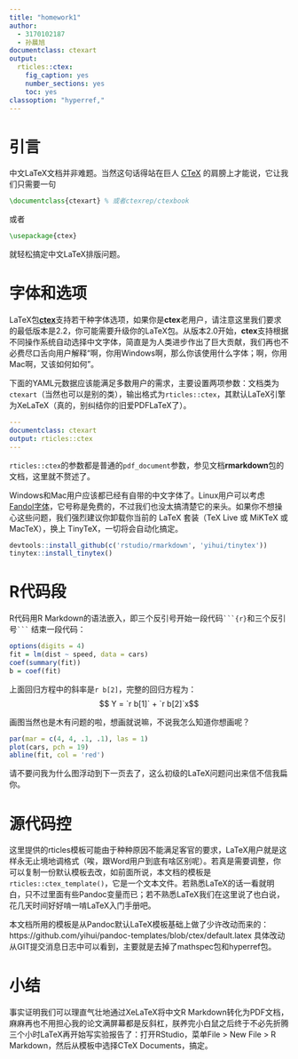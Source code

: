 ```yaml
---
title: "homework1"
author:
  - 3170102187
  - 孙晨旭
documentclass: ctexart
output:
  rticles::ctex:
    fig_caption: yes
    number_sections: yes
    toc: yes
classoption: "hyperref,"
---
```


# 引言

中文LaTeX文档并非难题。当然这句话得站在巨人 [CTeX](http://ctex.org) 的肩膀上才能说，它让我们只需要一句

```latex
\documentclass{ctexart} % 或者ctexrep/ctexbook
```

或者

```latex
\usepackage{ctex}
```

就轻松搞定中文LaTeX排版问题。

# 字体和选项

LaTeX包[**ctex**](http://ctan.org/pkg/ctex)支持若干种字体选项，如果你是**ctex**老用户，请注意这里我们要求的最低版本是2.2，你可能需要升级你的LaTeX包。从版本2.0开始，**ctex**支持根据不同操作系统自动选择中文字体，简直是为人类进步作出了巨大贡献，我们再也不必费尽口舌向用户解释“啊，你用Windows啊，那么你该使用什么字体；啊，你用Mac啊，又该如何如何”。

下面的YAML元数据应该能满足多数用户的需求，主要设置两项参数：文档类为`ctexart`（当然也可以是别的类），输出格式为`rticles::ctex`，其默认LaTeX引擎为XeLaTeX（真的，别纠结你的旧爱PDFLaTeX了）。

```yaml
---
documentclass: ctexart
output: rticles::ctex
---
```

`rticles::ctex`的参数都是普通的`pdf_document`参数，参见文档**rmarkdown**包的文档，这里就不赘述了。

Windows和Mac用户应该都已经有自带的中文字体了。Linux用户可以考虑 [Fandol字体](http://ctan.org/pkg/fandol)，它号称是免费的，不过我们也没太搞清楚它的来头。如果你不想操心这些问题，我们强烈建议你卸载你当前的 LaTeX 套装（TeX Live 或 MiKTeX 或 MacTeX），换上 TinyTeX，一切将会自动化搞定。

```r
devtools::install_github(c('rstudio/rmarkdown', 'yihui/tinytex'))
tinytex::install_tinytex()
```

# R代码段

R代码用R Markdown的语法嵌入，即三个反引号开始一段代码```` ```{r} ````和三个反引号```` ``` ```` 结束一段代码：

```r
options(digits = 4)
fit = lm(dist ~ speed, data = cars)
coef(summary(fit))
b = coef(fit)
```

上面回归方程中的斜率是`r b[2]`，完整的回归方程为：$$ Y = `r b[1]` + `r b[2]`x$$

画图当然也是木有问题的啦，想画就说嘛，不说我怎么知道你想画呢？

```r
par(mar = c(4, 4, .1, .1), las = 1)
plot(cars, pch = 19)
abline(fit, col = 'red')
```

请不要问我为什么图浮动到下一页去了，这么初级的LaTeX问题问出来信不信我扁你。

# 源代码控

这里提供的rticles模板可能由于种种原因不能满足客官的要求，LaTeX用户就是这样永无止境地调格式（唉，跟Word用户到底有啥区别呢）。若真是需要调整，你可以复制一份默认模板去改，如前面所说，本文档的模板是`rticles::ctex_template()`，它是一个文本文件。若熟悉LaTeX的话一看就明白，只不过里面有些Pandoc变量而已；若不熟悉LaTeX我们在这里说了也白说，花几天时间好好啃一啃LaTeX入门手册吧。

本文档所用的模板是从Pandoc默认LaTeX模板基础上做了少许改动而来的：https://github.com/yihui/pandoc-templates/blob/ctex/default.latex 具体改动从GIT提交消息日志中可以看到，主要就是去掉了mathspec包和hyperref包。

# 小结

事实证明我们可以理直气壮地通过XeLaTeX将中文R Markdown转化为PDF文档，麻麻再也不用担心我的论文满屏幕都是反斜杠，朕养完小白鼠之后终于不必先折腾三个小时LaTeX再开始写实验报告了：打开RStudio，菜单File > New File > R Markdown，然后从模板中选择CTeX Documents，搞定。
